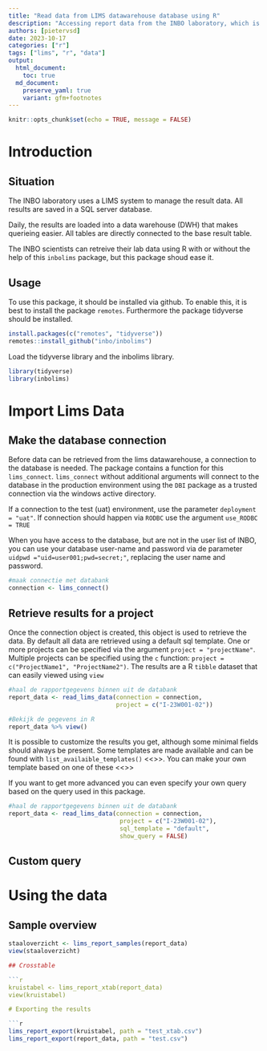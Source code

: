 ```yaml
---
title: "Read data from LIMS datawarehouse database using R"
description: "Accessing report data from the INBO laboratory, which is stored in a DWH in LIMS. Only accessable for INBO employees connected to the INBO network"
authors: [pietervsd]
date: 2023-10-17
categories: ["r"]
tags: ["lims", "r", "data"]
output: 
  html_document:
    toc: true
  md_document:
    preserve_yaml: true
    variant: gfm+footnotes
---
```



```r
knitr::opts_chunk$set(echo = TRUE, message = FALSE)
```

# Introduction

## Situation

The INBO laboratory uses a LIMS system to manage the result data. All results are saved in a SQL server database.

Daily, the results are loaded into a data warehouse (DWH) that makes querieing easier. All tables are directly connected to the base result table.

The INBO scientists can retreive their lab data using R with or without the help of this `inbolims` package, but this package shoud ease it.

## Usage

To use this package, it should be installed via github. To enable this, it is best to install the package `remotes`. Furthermore the package tidyverse should be installed.

```r
install.packages(c("remotes", "tidyverse"))
remotes::install_github("inbo/inbolims")
```

Load the tidyverse library and the inbolims library.

```r
library(tidyverse)
library(inbolims)
```

# Import Lims Data

## Make the database connection

Before data can be retrieved from the lims datawarehouse, a connection to the database is needed. The package contains a function for this `lims_connect`.
`lims_connect` without additional arguments will connect to the database in the production environment using the `DBI` package as a trusted connection via the windows active directory.

If a connection to the test (uat) environment, use the parameter `deployment = "uat"`. If connection should happen via `RODBC` use the argument `use_RODBC = TRUE`

When you have access to the database, but are not in the user list of INBO, you can use your database user-name and password via de parameter `uidpwd ="uid=user001;pwd=secret;"`, replacing the user name and password.

```r
#maak connectie met databank
connection <- lims_connect()
```

## Retrieve results for a project

Once the connection object is created, this object is used to retrieve the data.
By default all data are retrieved using a  default sql template. One or more projects can be specified via the argument `project = "projectName"`. Multiple projects can be specified using the `c` function: `project = c("ProjectName1", "ProjectName2")`.
The results are a R `tibble` dataset that can easily viewed using `view`

```r
#haal de rapportgegevens binnen uit de databank
report_data <- read_lims_data(connection = connection, 
                              project = c("I-23W001-02"))
```

```r
#Bekijk de gegevens in R
report_data %>% view()
```

It is possible to customize the results you get, although some minimal fields should always be present. Some  templates are made available and can be found with
`list_availaible_templates()` <<<FUNCTIE NOG MAKEN>>>. 
You can make your own template based on one of these <<<FUNCTIE NOG MAKEN>>>

If you want to get more advanced you can even specify your own query based on the query used in this package.


```r
#haal de rapportgegevens binnen uit de databank
report_data <- read_lims_data(connection = connection, 
                               project = c("I-23W001-02"), 
                               sql_template = "default", 
                               show_query = FALSE)
```



## Custom query

# Using the data

## Sample overview


```r
staaloverzicht <- lims_report_samples(report_data)
view(staaloverzicht)

## Crosstable

```r
kruistabel <- lims_report_xtab(report_data)
view(kruistabel)

# Exporting the results

```r
lims_report_export(kruistabel, path = "test_xtab.csv")
lims_report_export(report_data, path = "test.csv")
```



```


```






